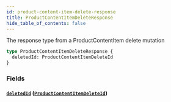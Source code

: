 ```yaml
---
id: product-content-item-delete-response
title: ProductContentItemDeleteResponse
hide_table_of_contents: false
---
```



The response type from a ProductContentItem delete mutation

```graphql
type ProductContentItemDeleteResponse {
  deletedId: ProductContentItemDeleteId
}
```


### Fields

#### [`deletedId`](#) ([`ProductContentItemDeleteId`](/developers/demandhq-apis/demand-api/graphql/reference/objects/product-content-item-delete-id))






